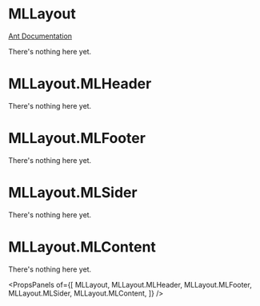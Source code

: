 
# MLLayout

[Ant Documentation](https://3x.ant.design/components/layout)

There's nothing here yet.


# MLLayout.MLHeader

There's nothing here yet.

# MLLayout.MLFooter

There's nothing here yet.

# MLLayout.MLSider

There's nothing here yet.

# MLLayout.MLContent

There's nothing here yet.

<PropsPanels of={[
  MLLayout,
  MLLayout.MLHeader,
  MLLayout.MLFooter,
  MLLayout.MLSider,
  MLLayout.MLContent,
]} />
